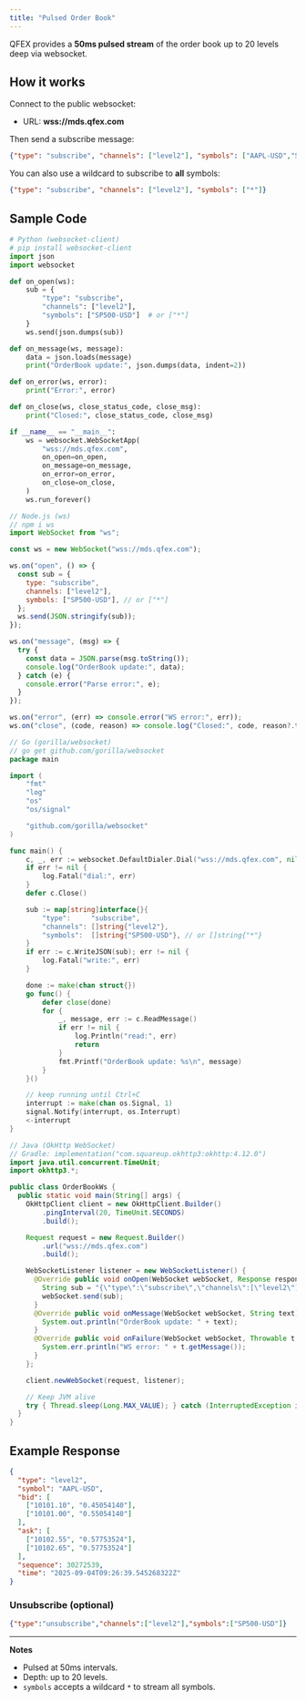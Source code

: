 ```yaml
---
title: "Pulsed Order Book"
---
```


QFEX provides a **50ms pulsed stream** of the order book up to 20 levels deep via websocket.  

## How it works

Connect to the public websocket:

- URL: **wss://mds.qfex.com**

Then send a subscribe message:

```json
{"type": "subscribe", "channels": ["level2"], "symbols": ["AAPL-USD","SP500-USD"]}
```

You can also use a wildcard to subscribe to **all** symbols:

```json
{"type": "subscribe", "channels": ["level2"], "symbols": ["*"]}
```

## Sample Code

<CodeGroup>

```python python
# Python (websocket-client)
# pip install websocket-client
import json
import websocket

def on_open(ws):
    sub = {
        "type": "subscribe",
        "channels": ["level2"],
        "symbols": ["SP500-USD"]  # or ["*"]
    }
    ws.send(json.dumps(sub))

def on_message(ws, message):
    data = json.loads(message)
    print("OrderBook update:", json.dumps(data, indent=2))

def on_error(ws, error):
    print("Error:", error)

def on_close(ws, close_status_code, close_msg):
    print("Closed:", close_status_code, close_msg)

if __name__ == "__main__":
    ws = websocket.WebSocketApp(
        "wss://mds.qfex.com",
        on_open=on_open,
        on_message=on_message,
        on_error=on_error,
        on_close=on_close,
    )
    ws.run_forever()
```

```javascript node
// Node.js (ws)
// npm i ws
import WebSocket from "ws";

const ws = new WebSocket("wss://mds.qfex.com");

ws.on("open", () => {
  const sub = {
    type: "subscribe",
    channels: ["level2"],
    symbols: ["SP500-USD"], // or ["*"]
  };
  ws.send(JSON.stringify(sub));
});

ws.on("message", (msg) => {
  try {
    const data = JSON.parse(msg.toString());
    console.log("OrderBook update:", data);
  } catch (e) {
    console.error("Parse error:", e);
  }
});

ws.on("error", (err) => console.error("WS error:", err));
ws.on("close", (code, reason) => console.log("Closed:", code, reason?.toString()));
```

```go go
// Go (gorilla/websocket)
// go get github.com/gorilla/websocket
package main

import (
	"fmt"
	"log"
	"os"
	"os/signal"

	"github.com/gorilla/websocket"
)

func main() {
	c, _, err := websocket.DefaultDialer.Dial("wss://mds.qfex.com", nil)
	if err != nil {
		log.Fatal("dial:", err)
	}
	defer c.Close()

	sub := map[string]interface{}{
		"type":     "subscribe",
		"channels": []string{"level2"},
		"symbols":  []string{"SP500-USD"}, // or []string{"*"}
	}
	if err := c.WriteJSON(sub); err != nil {
		log.Fatal("write:", err)
	}

	done := make(chan struct{})
	go func() {
		defer close(done)
		for {
			_, message, err := c.ReadMessage()
			if err != nil {
				log.Println("read:", err)
				return
			}
			fmt.Printf("OrderBook update: %s\n", message)
		}
	}()

	// keep running until Ctrl+C
	interrupt := make(chan os.Signal, 1)
	signal.Notify(interrupt, os.Interrupt)
	<-interrupt
}
```

```java java
// Java (OkHttp WebSocket)
// Gradle: implementation("com.squareup.okhttp3:okhttp:4.12.0")
import java.util.concurrent.TimeUnit;
import okhttp3.*;

public class OrderBookWs {
  public static void main(String[] args) {
    OkHttpClient client = new OkHttpClient.Builder()
        .pingInterval(20, TimeUnit.SECONDS)
        .build();

    Request request = new Request.Builder()
        .url("wss://mds.qfex.com")
        .build();

    WebSocketListener listener = new WebSocketListener() {
      @Override public void onOpen(WebSocket webSocket, Response response) {
        String sub = "{\"type\":\"subscribe\",\"channels\":[\"level2\"],\"symbols\":[\"SP500-USD\"]}";
        webSocket.send(sub);
      }
      @Override public void onMessage(WebSocket webSocket, String text) {
        System.out.println("OrderBook update: " + text);
      }
      @Override public void onFailure(WebSocket webSocket, Throwable t, Response response) {
        System.err.println("WS error: " + t.getMessage());
      }
    };

    client.newWebSocket(request, listener);

    // Keep JVM alive
    try { Thread.sleep(Long.MAX_VALUE); } catch (InterruptedException ignored) {}
  }
}
```

</CodeGroup>

## Example Response

```json
{
  "type": "level2",
  "symbol": "AAPL-USD",
  "bid": [
    ["10101.10", "0.45054140"],
    ["10101.00", "0.55054140"]
  ],
  "ask": [
    ["10102.55", "0.57753524"],
    ["10102.65", "0.57753524"]
  ],
  "sequence": 30272539,
  "time": "2025-09-04T09:26:39.545268322Z"
}
```

### Unsubscribe (optional)

```json
{"type":"unsubscribe","channels":["level2"],"symbols":["SP500-USD"]}
```

---

**Notes**

- Pulsed at 50ms intervals.  
- Depth: up to 20 levels.  
- `symbols` accepts a wildcard `*` to stream all symbols.
